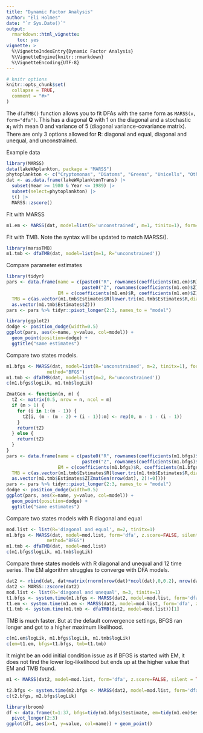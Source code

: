 ```yaml
---
title: "Dynamic Factor Analysis"
author: "Eli Holmes"
date: "`r Sys.Date()`"
output: 
  rmarkdown::html_vignette:
    toc: yes
vignette: >
  %\VignetteIndexEntry{Dynamic Factor Analysis}
  %\VignetteEngine{knitr::rmarkdown}
  %\VignetteEncoding{UTF-8}
---
```


\newcommand{\QQ}{\mathbf{Q}}
\newcommand{\RR}{\mathbf{R}}
\newcommand{\xx}{\mathbf{x}}

```r
# knitr options
knitr::opts_chunk$set(
  collapse = TRUE,
  comment = "#>"
)
```

The `dfaTMB()` function allows you to fit DFAs with the same form as `MARSS(x, form="dfa")`. This has a diagonal $\QQ$ with 1 on the diagonal and a stochastic $\xx_1$ with mean 0 and variance of 5 (diagonal variance-covariance matrix). There are only 3 options allowed for $\RR$:
diagonal and equal, diagonal and unequal, and unconstrained.

Example data

```r
library(MARSS)
data(lakeWAplankton, package = "MARSS")
phytoplankton <- c("Cryptomonas", "Diatoms", "Greens", "Unicells", "Other.algae")
dat <- as.data.frame(lakeWAplanktonTrans) |>
  subset(Year >= 1980 & Year <= 1989) |>
  subset(select=phytoplankton) |>
  t() |>
  MARSS::zscore()
```

Fit with MARSS
```r
m1.em <- MARSS(dat, model=list(R='unconstrained', m=1, tinitx=1), form='dfa', z.score=FALSE, silent = TRUE)
```

Fit with TMB. Note the syntax will be updated to match MARSS().
```r
library(marssTMB)
m1.tmb <- dfaTMB(dat, model=list(m=1, R='unconstrained'))
```

Compare parameter estimates
```r
library(tidyr)
pars <- data.frame(name = c(paste0("R", rownames(coefficients(m1.em)$R)),
                            paste0("Z", rownames(coefficients(m1.em)$Z))),
                   EM = c(coefficients(m1.em)$R, coefficients(m1.em)$Z),
  TMB = c(as.vector(m1.tmb$Estimates$R[lower.tri(m1.tmb$Estimates$R,diag=TRUE)]),
  as.vector(m1.tmb$Estimates$Z)))
pars <- pars %>% tidyr::pivot_longer(2:3, names_to = "model")
```

```r
library(ggplot2)
dodge <- position_dodge(width=0.5)
ggplot(pars, aes(x=name, y=value, col=model)) +
  geom_point(position=dodge) +
  ggtitle("same estimates")
```


Compare two states models.
```r
m1.bfgs <- MARSS(dat, model=list(R='unconstrained', m=2, tinitx=1), form='dfa', z.score=FALSE, silent = TRUE,
               method="BFGS")
m1.tmb <- dfaTMB(dat, model=list(m=2, R='unconstrained'))
c(m1.bfgs$logLik, m1.tmb$logLik)
```

```r
ZmatGen <- function(n, m) {
  tZ <- matrix(0.5, nrow = n, ncol = m)
  if (m > 1) {
    for (i in 1:(m - 1)) {
      tZ[i, (m - (m - 2) + (i - 1)):m] <- rep(0, m - 1 - (i - 1))
    }
    return(tZ)
  } else {
    return(tZ)
  }
}
pars <- data.frame(name = c(paste0("R", rownames(coefficients(m1.bfgs)$R)),
                            paste0("Z", rownames(coefficients(m1.bfgs)$Z))),
                   EM = c(coefficients(m1.bfgs)$R, coefficients(m1.bfgs)$Z),
  TMB = c(as.vector(m1.tmb$Estimates$R[lower.tri(m1.tmb$Estimates$R,diag=TRUE)]),
  as.vector(m1.tmb$Estimates$Z[ZmatGen(nrow(dat), 2)!=0])))
pars <- pars %>% tidyr::pivot_longer(2:3, names_to = "model")
dodge <- position_dodge(width=0.5)
ggplot(pars, aes(x=name, y=value, col=model)) +
  geom_point(position=dodge) +
  ggtitle("same estimates")
```

Compare two states models with R diagonal and equal
```r
mod.list <- list(R='diagonal and equal', m=2, tinitx=1)
m1.bfgs <- MARSS(dat, model=mod.list, form='dfa', z.score=FALSE, silent = TRUE,
               method="BFGS")
m1.tmb <- dfaTMB(dat, model=mod.list)
c(m1.bfgs$logLik, m1.tmb$logLik)
```

Compare three states models with R diagonal and unequal and 12 time series. The EM algorithm struggles to converge with DFA models.
```r
dat2 <- rbind(dat, dat+matrix(rnorm(nrow(dat)*ncol(dat),0,0.2), nrow(dat), ncol(dat)))
dat2 <- MARSS::zscore(dat2)
mod.list <- list(R='diagonal and unequal', m=3, tinitx=1)
t1.bfgs <- system.time(m1.bfgs <- MARSS(dat2, model=mod.list, form='dfa', z.score=FALSE, silent = TRUE, method="BFGS"))[1]
t1.em <- system.time(m1.em <- MARSS(dat2, model=mod.list, form='dfa', z.score=FALSE, silent = TRUE))[1]
t1.tmb <- system.time(m1.tmb <- dfaTMB(dat2, model=mod.list))[1]
```

TMB is much faster. But at the default convergence settings, BFGS ran longer and got to a higher maximum likelihood.
```r
c(m1.em$logLik, m1.bfgs$logLik, m1.tmb$logLik)
c(em=t1.em, bfgs=t1.bfgs, tmb=t1.tmb)
```

It might be an odd initial condition issue as if BFGS is started with EM, it does not find the lower log-likelihood but ends up at the higher value that EM and TMB found.
```r
m1 <- MARSS(dat2, model=mod.list, form='dfa', z.score=FALSE, silent = TRUE, control = list(minit=1, maxit=10))

t2.bfgs <- system.time(m2.bfgs <- MARSS(dat2, model=mod.list, form='dfa', z.score=FALSE, silent = TRUE, method="BFGS", inits = m1))[1]
c(t2.bfgs, m2.bfgs$logLik)
```

```r
library(broom)
df <- data.frame(t=1:37, bfgs=tidy(m1.bfgs)$estimate, em=tidy(m1.em)$estimate) |>
  pivot_longer(2:3)
ggplot(df, aes(x=t, y=value, col=name)) + geom_point()
```